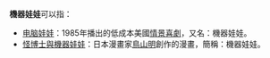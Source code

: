 '''機器娃娃'''可以指：

* [[电脑娃娃|电脑娃娃]]：1985年播出的低成本美國[[情景喜劇|情景喜劇]]，又名：機器娃娃。
* [[怪博士與機器娃娃|怪博士與機器娃娃]]：日本漫畫家[[鳥山明|鳥山明]]創作的漫畫，簡稱：機器娃娃。

{{Disambig|Cat=四字消歧義}}